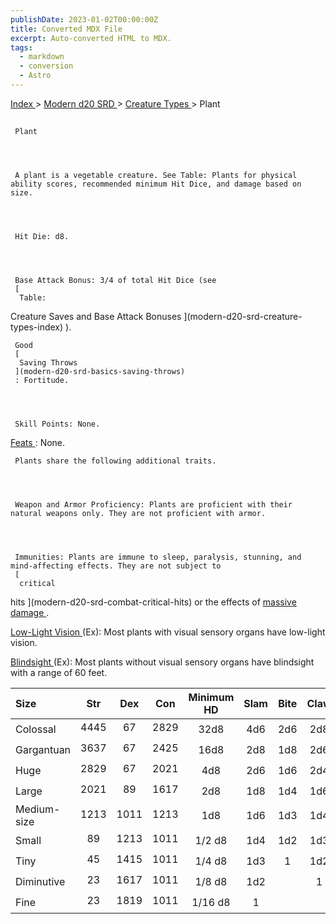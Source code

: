 ```yaml
---
publishDate: 2023-01-02T00:00:00Z
title: Converted MDX File
excerpt: Auto-converted HTML to MDX.
tags:
  - markdown
  - conversion
  - Astro
---
```


[
Index
](-index) >
[
Modern d20 SRD
](modern-d20-srd-index) >
[
Creature Types
](modern-d20-srd-creature-types-index) > Plant

##

     Plant




     A plant is a vegetable creature. See Table: Plants for physical ability scores, recommended minimum Hit Dice, and damage based on size.




     Hit Die: d8.




     Base Attack Bonus: 3/4 of total Hit Dice (see
     [
      Table:

Creature Saves and Base Attack Bonuses
](modern-d20-srd-creature-types-index)
).

     Good
     [
      Saving Throws
     ](modern-d20-srd-basics-saving-throws)
     : Fortitude.




     Skill Points: None.

[
Feats
](modern-d20-srd-feats-index)
: None.

     Plants share the following additional traits.




     Weapon and Armor Proficiency: Plants are proficient with their natural weapons only. They are not proficient with armor.




     Immunities: Plants are immune to sleep, paralysis, stunning, and mind-affecting effects. They are not subject to
     [
      critical

hits
](modern-d20-srd-combat-critical-hits)
or the effects of
[
massive
damage
](modern-d20-srd-combat-death-dying-healing)
.

[
Low-Light
Vision
](modern-d20-srd-special-abilities-low-light-vision)
(Ex): Most plants with visual sensory organs have low-light vision.

[
Blindsight
](modern-d20-srd-special-abilities-blindsight)
(Ex): Most plants without visual sensory organs have blindsight with a range of 60 feet.

| Size        | Str  | Dex  | Con  | Minimum HD | Slam | Bite | Claw | Gore |
| :---------- | :--: | :--: | :--: | :--------: | :--: | :--: | :--: | ---: |
| Colossal    | 4445 |  67  | 2829 |    32d8    | 4d6  | 2d6  | 2d8  |  4d6 |
| Gargantuan  | 3637 |  67  | 2425 |    16d8    | 2d8  | 1d8  | 2d6  |  2d8 |
| Huge        | 2829 |  67  | 2021 |    4d8     | 2d6  | 1d6  | 2d4  |  2d6 |
| Large       | 2021 |  89  | 1617 |    2d8     | 1d8  | 1d4  | 1d6  |  1d8 |
| Medium-size | 1213 | 1011 | 1213 |    1d8     | 1d6  | 1d3  | 1d4  |  1d6 |
| Small       |  89  | 1213 | 1011 |   1/2 d8   | 1d4  | 1d2  | 1d3  |  1d4 |
| Tiny        |  45  | 1415 | 1011 |   1/4 d8   | 1d3  |  1   | 1d2  |  1d3 |
| Diminutive  |  23  | 1617 | 1011 |   1/8 d8   | 1d2  |      |  1   |  1d2 |
| Fine        |  23  | 1819 | 1011 |  1/16 d8   |  1   |      |      |    1 |
